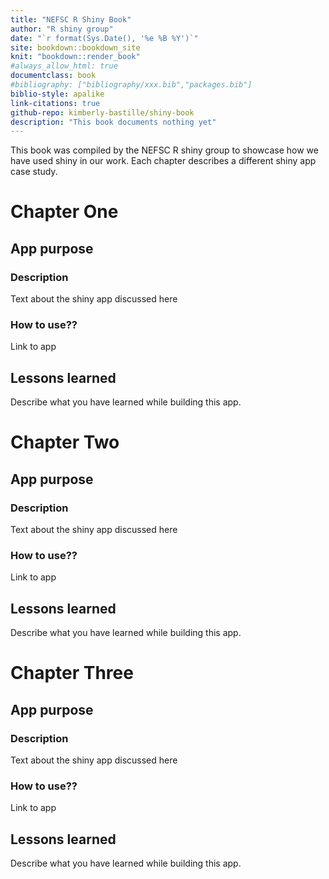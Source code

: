 ```yaml
---
title: "NEFSC R Shiny Book"
author: "R shiny group"
date: "`r format(Sys.Date(), '%e %B %Y')`"
site: bookdown::bookdown_site
knit: "bookdown::render_book"
#always_allow_html: true
documentclass: book
#bibliography: ["bibliography/xxx.bib","packages.bib"]
biblio-style: apalike
link-citations: true
github-repo: kimberly-bastille/shiny-book
description: "This book documents nothing yet"
---
```


This book was compiled by the NEFSC R shiny group to showcase how we have used shiny in our work. Each chapter describes a different shiny app case study. 

<!--chapter:end:index.Rmd-->

# Chapter One

## App purpose 

### Description
Text about the shiny app discussed here 

### How to use??
Link to app 

## Lessons learned

Describe what you have learned while building this app. 

<!--chapter:end:chapters/chapter_1.Rmd-->

# Chapter Two

## App purpose 

### Description
Text about the shiny app discussed here 

### How to use??
Link to app 

## Lessons learned

Describe what you have learned while building this app. 

<!--chapter:end:chapters/chapter_2.Rmd-->

# Chapter Three

## App purpose 

### Description
Text about the shiny app discussed here 

### How to use??
Link to app 

## Lessons learned

Describe what you have learned while building this app. 

<!--chapter:end:chapters/chapter_3.Rmd-->

